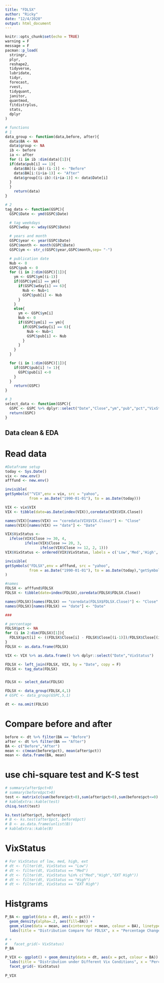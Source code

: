 ```yaml
---
title: "FDLSX"
author: "Ricky"
date: "12/4/2020"
output: html_document
---
```



```r
knitr::opts_chunk$set(echo = TRUE)
warning = F
message = F
pacman::p_load(
  stringr,
  plyr,
  reshape2,
  tidyverse,
  lubridate,
  tidyr,
  forecast,
  rvest,
  tidyquant,
  janitor,
  quantmod,
  fitdistrplus,
  stats,
  dplyr
)
```

```r
# functions
# 1
data_group <- function(data,before, after){
  data$BA <- NA
  data$group <- NA
  ib <- before
  ia <- after
  for (i in ib :dim(data)[1]){
  if(data$pub[i] == 1){
    data$BA[(i-ib):(i-1)] <- "Before"
    data$BA[i:(i+ia-1)] <- "After"
    data$group[(i-ib):(i+ia-1)] <- data$Date[i]
  }
  }
    return(data)
}

# 2
tag_data <- function(GSPC){
  GSPC$Date <- ymd(GSPC$Date)

  # tag weekdays
  GSPC$wday <- wday(GSPC$Date)

  # years and month
  GSPC$year <- year(GSPC$Date)
  GSPC$month <- month(GSPC$Date)
  GSPC$ym <- str_c(GSPC$year,GSPC$month,sep= "-")

  # publication date
  Nub <- 0
  GSPC$pub <- 0
  for (i in 2:dim(GSPC)[1]){
    ym <- GSPC$ym[(i-1)]
    if(GSPC$ym[i] == ym){
      if(GSPC$wday[i] == 6){
        Nub <- Nub+1
        GSPC$pub[i] <- Nub
      }
    }
    else{
      ym <- GSPC$ym[i]
      Nub <- 0
      if(GSPC$ym[i] == ym){
        if(GSPC$wday[i] == 6){
          Nub <- Nub+1
          GSPC$pub[i] <- Nub
        }
      }
    }
  }

  for (i in 1:dim(GSPC)[1]){
    if(GSPC$pub[i] != 1){
      GSPC$pub[i] <-0
    }
  }
    return(GSPC)  
}

# 3
select_data <- function(GSPC){
  GSPC <- GSPC %>% dplyr::select("Date","Close","ym","pub","pct","VixStatus")
  return(GSPC)
}
```

## Data clean & EDA

# Read data

```r
#Dataframe setup
today <- Sys.Date()
vix <- new.env()
afffund <- new.env()

invisible(
getSymbols("^VIX",env = vix, src = "yahoo",
           from = as.Date("1990-01-01"), to = as.Date(today)))

VIX <- vix$VIX
VIX <- tibble(date=as.Date(index(VIX)),coredata(VIX$VIX.Close))

names(VIX)[names(VIX) == "coredata(VIX$VIX.Close)"] <- "Close"
names(VIX)[names(VIX) == "date"] <- "Date"

VIX$VixStatus <- 
  ifelse(VIX$Close >= 30, 4,
         ifelse(VIX$Close >= 20, 3,
                ifelse(VIX$Close >= 12, 2, 1)))
VIX$VixStatus <- ordered(VIX$VixStatus, labels = c('Low','Med','High', 'EXT High'))
```


```r
invisible(
getSymbols("FDLSX",env = afffund, src = "yahoo",
           from = as.Date("1990-01-01"), to = as.Date(today),"getSymbols.warning4.0"=FALSE)
)
```


```r
#names
FDLSX <- afffund$FDLSX
FDLSX <- tibble(date=index(FDLSX),coredata(FDLSX$FDLSX.Close))

names(FDLSX)[names(FDLSX) == "coredata(FDLSX$FDLSX.Close)"] <- "Close"
names(FDLSX)[names(FDLSX) == "date"] <- "Date"

###

# percentage
FDLSX$pct <- NA
for (i in 2:dim(FDLSX)[1]){
  FDLSX$pct[i] <- ((FDLSX$Close[i] - FDLSX$Close[(i-1)])/FDLSX$Close[(i-1)])*100
}
FDLSX <- as.data.frame(FDLSX)

VIX <- VIX %>% as.data.frame() %>% dplyr::select("Date","VixStatus") 

FDLSX <- left_join(FDLSX, VIX, by = "Date", copy = F)
FDLSX <- tag_data(FDLSX)


FDLSX <- select_data(FDLSX)

FDLSX <- data_group(FDLSX,4,1)
# GSPC <- data_group(GSPC,5,1)

```

```r
dt <- na.omit(FDLSX)
```


# Compare before and after
```r
before <- dt %>% filter(BA == "Before")
after <- dt %>% filter(BA == "After")
BA <- c("Before","After")
mean <- c(mean(before$pct), mean(after$pct))
mean <- data.frame(BA, mean)
```

# use chi-square test and K-S test
```r
# summary(after$pct>0)
# summary(before$pct>0)
test <- matrix(c(sum(before$pct>0),sum(after$pct>0),sum(before$pct<=0),sum(after$pct<=0)),ncol = 2, nrow = 2)
# kableExtra::kable(test)
chisq.test(test)

ks.test(after$pct, before$pct)
# B <- ks.test(after$pct, before$pct)
# B <- as.data.frame(unlist(B))
# kableExtra::kable(B)
```

# VixStatus
```r
# For VixStatus of low, med, high, ext
# dt <- filter(dt, VixStatus == "Low")
# dt <- filter(dt, VixStatus == "Med")
# dt <- filter(dt, VixStatus %in% c("Med","High","EXT High"))
# dt <- filter(dt, VixStatus == "High")
# dt <- filter(dt, VixStatus == "EXT High")
```

# Histgrams
```r
P_BA <- ggplot(data = dt, aes(x = pct)) + 
  geom_density(alpha=.2, aes(fill=BA)) +
  geom_vline(data = mean, aes(xintercept = mean, colour = BA), linetype = "dashed") +
  labs(title = "Distribution Compare for FDLSX", x = "Percentage Change of Closed Pirce", y = "Density") 

# + 
#   facet_grid(~ VixStatus)
P_BA

P_VIX <- ggplot() + geom_density(data = dt, aes(x = pct, colour = BA)) +
  labs(title = "Distribution under Different Vix Conditions", x = "Percentage Change of Closed Pirce", y = "Density") +
  facet_grid(~ VixStatus) 
  
P_VIX
```
